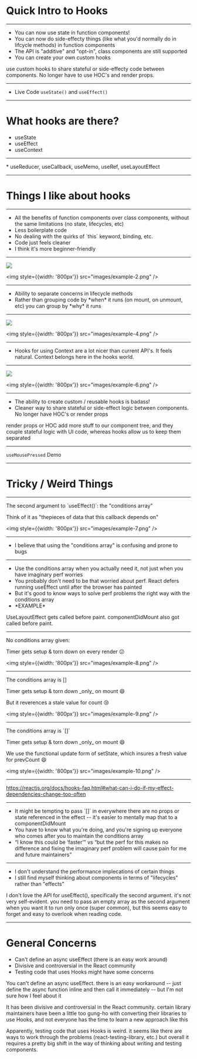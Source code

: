 
<Head>
  <title>Intro to Hooks</title>
</Head>

# Quick Intro to Hooks

---

<div style={{padding: '15%'}}>
  <ul>
    <li>You can now use state in function components!</li>
    <li>You can now do side-effecty things (like what you'd normally do in lifcycle methods) in function components</li>
    <li>The API is "additive" and "opt-in", class components are still supported</li>
    <li>You can create your own custom hooks</li>
  </ul>
</div>

<Notes>use custom hooks to share stateful or side-effecty code between components. No longer have to use HOC's and render props.</Notes>

---

* Live Code `useState()` and `useEffect()`

---

# What hooks are there?
* useState
* useEffect
* useContext
<hr />
* useReducer, useCallback, useMemo, useRef, useLayoutEffect

---

# Things I like about hooks

---

<div style={{padding: '15%'}}>
  <ul>
    <li>All the benefits of function components over class components, without the same limitations (no state, lifecycles, etc)</li>
    <li>Less boilerplate code</li>
    <li>No dealing with the quirks of `this` keyword, binding, etc.</li>
    <li>Code just feels cleaner</li>
    <li>I think it's more beginner-friendly</li>
  </ul>
</div>

---

<div style={{display: 'flex'}}>
  <img style={{width: '800px'}} src="images/example-1.png" />

  <img style={{width: '800px'}} src="images/example-2.png" />
</div>

---

<div style={{padding: '15%'}}>
  <ul>
    <li>Ability to separate concerns in lifecycle methods</li>
    <li>Rather than grouping code by *when* it runs (on mount, on unmount, etc) you can group by *why* it runs</li>
  </ul>
</div>

---

<div style={{display: 'flex'}}>
  <img style={{width: '800px'}} src="images/example-3.png" />

  <img style={{width: '800px'}} src="images/example-4.png" />
</div>

---

<div style={{padding: '15%'}}>
  <ul>
    <li>Hooks for using Context are a lot nicer than current API's. It feels natural. Context belongs here in the hooks world.</li>
  </ul>
</div>

---

<div style={{display: 'flex'}}>
  <img style={{width: '800px'}} src="images/example-5.png" />

  <img style={{width: '800px'}} src="images/example-6.png" />
</div>

---

<div style={{padding: '15%'}}>
  <ul>
    <li>The ability to create custom / reusable hooks is badass!</li>
    <li>Cleaner way to share stateful or side-effect logic between components. No longer have HOC's or render props</li>
  </ul>
</div>

<Notes>render props or HOC add more stuff to our component tree, and they couple stateful logic with UI code, whereas hooks allow us to keep them separated</Notes>

---

`useMousePressed` Demo

---

# Tricky / Weird Things

---

<p>The second argument to `useEffect()`: the "conditions array"</p>
<p>Think of it as "thepieces of data that this callback depends on"</p>

<img style={{width: '800px'}} src="images/example-7.png" />

---

<div style={{padding: '15%'}}>
  <ul>
    <li>I believe that using the "conditions array" is confusing and prone to bugs</li>
  </ul>
</div>

---

<div style={{padding: '15%'}}>
  <ul>
    <li>Use the conditions array when you actually need it, not just when you have imaginary perf worries</li>
    <li>You probably don't need to be that worried about perf. React defers running useEffect until after the browser has painted</li>
    <li>But it's good to know ways to solve perf problems the right way with the conditions array</li>
    <li>*EXAMPLE*</li>
  </ul>
</div>

<Notes>UseLayoutEffect gets called before paint. componentDidMount also got called before paint.</Notes>

---

<p>No conditions array given:</p>
<p style={{color: 'rgb(241,151,55'}}>Timer gets setup & torn down on every render 😕</p>

<img style={{width: '800px'}} src="images/example-8.png" />

---

<p>The conditions array is []</p>
<p style={{color: 'green'}}>Timer gets setup & torn down _only_ on mount 😄</p>
<p style={{color: 'red'}}>But it reverences a stale value for count 😢</p>

<img style={{width: '800px'}} src="images/example-9.png" />

---

<p>The conditions array is `[]`</p>
<p style={{color: 'green'}}>Timer gets setup & torn down _only_ on mount 😄</p>
<p style={{color: 'green'}}>We use the functional update form of setState, which insures a fresh value for prevCount 😄</p>

<img style={{width: '800px'}} src="images/example-10.png" />

---

<a href="https://reactjs.org/docs/hooks-faq.html#what-can-i-do-if-my-effect-dependencies-change-too-often">
https://reactjs.org/docs/hooks-faq.html#what-can-i-do-if-my-effect-dependencies-change-too-often
</a>

---

<div style={{padding: '15%'}}>
  <ul>
    <li>It might be tempting to pass `[]` in everywhere there are no props or state referenced in the effect -- it's easier to mentally map that to a componentDidMount</li>
    <li>You have to know what you're doing, and you're signing up everyone who comes after you to maintain the conditions array</li>
    <li>“I know this could be ‘faster’” vs “but the perf for this makes no difference and fixing the imaginary perf problem will cause pain for me and future maintainers”</li>
  </ul>
</div>

---

<div style={{padding: '15%'}}>
  <ul>
    <li>I don't understand the performance implecations of certain things</li>
    <li>I still find myself thinking about components in terms of "lifecycles" rather than "effects"</li>
  </ul>
</div>

<Notes>
I don't love the API for useEffect(), specifically the second argument. it's not very self-evident. you need to pass an empty array as the second argument when you want it to run only once (super common), but this seems easy to forget and easy to overlook when reading code.
</Notes>

---

# General Concerns
* Can't define an async useEffect (there is an easy work around)
* Divisive and controversial in the React community
* Testing code that uses Hooks might have some concerns

<Notes>
You can't define an async useEffect. there is an easy workaround -- just define the async function inline and then call it immediately -- but I'm not sure how I feel about it

It has been divisive and controversial in the React community. certain library maintainers have been a little too gung-ho with converting their libraries to use Hooks, and not everyone has the time to learn a new approach like this

Apparently, testing code that uses Hooks is weird. it seems like there are ways to work through the problems (react-testing-library, etc.) but overall it requires a pretty big shift in the way of thinking about writing and testing components.
</Notes>
